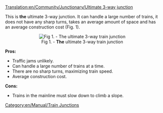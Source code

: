 [[Translation:en/Community/Junctionary/Ultimate 3-way junction]]
{{en/Community/Junctionary/Navigation}}

This is '''the''' ultimate 3-way junction. It can handle a large number of trains, it does not have any sharp turns, takes an average amount of space and has an average construction cost (Fig. 1).

<center>[[File:en/Community/Junctionary/Ultimate 3way junction.png|center|thumb|Fig 1. - '''The''' ultimate 3-way train junction]]</center>

'''Pros:'''
*Traffic jams unlikely.
*Can handle a large number of trains at a time.
*There are no sharp turns, maximizing train speed.
*Average construction cost.

'''Cons:'''
*Trains in the mainline must slow down to climb a slope.

[[Category:en/Manual/Train Junctions]]